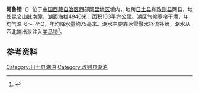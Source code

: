 {{ViewTibetanScript}}
{{Infobox_lake
 |湖泊名稱 = 阿鲁错
 |湖泊照片 = 
 |湖泊照片標題 = 
 |測深圖 =
 |測深圖標題 =
 |湖泊所在地 = {{CHN}}[[西藏自治区|西藏自治区]]
 |座標 = {{coord|33|57|N|82|24|E|display=inline,title|scale:500000_type:waterbody_region:CN}}
 |湖泊類別 = [[咸水湖|咸水湖]]
 |流入 =
 |流出 = 
 |集水區面積 = 901平方公里
 |集水區國家 =
 |湖泊長度 =26.4公里
 |湖泊闊度 = 最大9.2公里<br />平均3.9公里
 |湖泊面積 =103平方公里
 |平均深度 = 
 |最深深度 = 
 |水體體積 = 
 |湖水停留時間 =
 |湖岸線長度 =72公里 
 |海拔高度 = 4940米
 |湖中島嶼 =
 |湖邊城鎮 =
}}
{{Location map
 |China Tibet Ngari
 |mark=<!--dot-->Blue pog.svg
 |lat_deg=33|lat_min=57|lat_sec =
 |lon_deg=82|lon_min=24|lon_sec =
 |caption=阿鲁错在[[西藏自治区|西藏自治区]]的位置。
 |position=right
 |width=350
 |float=right
}}
'''阿鲁错'''（{{bo|z=ཨ་རུ་མཚོ|w=a ru mtsho|t=Aru Tso}}）位于[[中国|中国]][[西藏自治区|西藏自治区]]西部[[阿里地区|阿里地区]]境内，地跨[[日土县|日土县]]和[[改则县|改则县]]两县，地处[[昆仑山脉|昆仑山脉]]南麓，湖面海拔4940米，面积103平方公里。湖区气候寒冷干燥，年均气温-6～-4℃，年均降水量约75毫米。湖水主要靠冰雪融水径流补给，湖水从西北端出泄注入[[美马错|美马错]]<ref>{{cite book|author=王苏民 窦鸿身|title=中国湖泊志|format=M|edition=1|location=北京|publisher=科学出版社|year=1998|pages=417|isbn=7-03-006706-1}}</ref>。
==参考资料==
{{Reflist}}

[[Category:日土县湖泊|Category:日土县湖泊]]
[[Category:改则县湖泊|Category:改则县湖泊]]